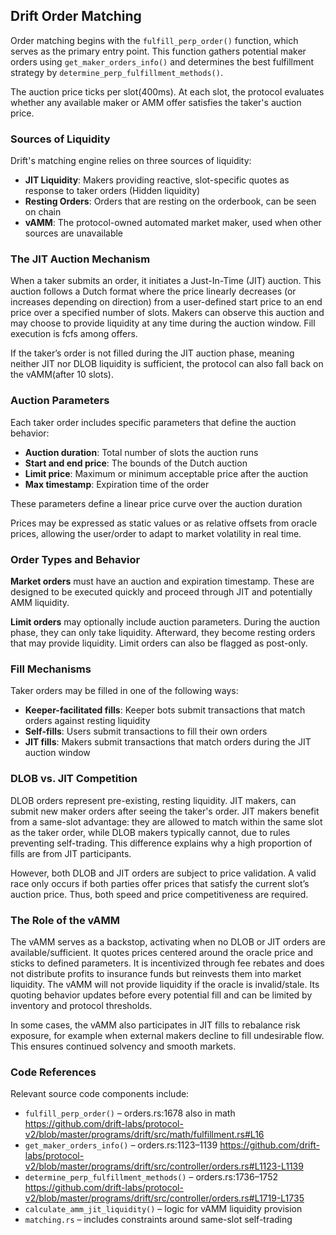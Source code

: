 ## Drift Order Matching 

Order matching begins with the `fulfill_perp_order()` function, which serves as the primary entry point. This function gathers potential maker orders using `get_maker_orders_info()` and determines the best fulfillment strategy by `determine_perp_fulfillment_methods()`.

The auction price ticks per slot(400ms). At each slot, the protocol evaluates whether any available maker or AMM offer satisfies the taker's auction price.

### Sources of Liquidity

Drift's matching engine relies on three sources of liquidity:

- **JIT Liquidity**: Makers providing reactive, slot-specific quotes as response to taker orders (Hidden liquidity)
- **Resting Orders**: Orders that are resting on the orderbook, can be seen on chain
- **vAMM**: The protocol-owned automated market maker, used when other sources are unavailable

### The JIT Auction Mechanism

When a taker submits an order, it initiates a Just-In-Time (JIT) auction. This auction follows a Dutch format where the price linearly decreases (or increases depending on direction) from a user-defined start price to an end price over a specified number of slots. Makers can observe this auction and may choose to provide liquidity at any time during the auction window. Fill execution is fcfs among offers.

If the taker’s order is not filled during the JIT auction phase, meaning neither JIT nor DLOB liquidity is sufficient, the protocol can also fall back on the vAMM(after 10 slots).

### Auction Parameters

Each taker order includes specific parameters that define the auction behavior:

- **Auction duration**: Total number of slots the auction runs
- **Start and end price**: The bounds of the Dutch auction
- **Limit price**: Maximum or minimum acceptable price after the auction
- **Max timestamp**: Expiration time of the order

These parameters define a linear price curve over the auction duration

Prices may be expressed as static values or as relative offsets from oracle prices, allowing the user/order to adapt to market volatility in real time.

### Order Types and Behavior

**Market orders** must have an auction and expiration timestamp. These are designed to be executed quickly and proceed through JIT and potentially AMM liquidity.

**Limit orders** may optionally include auction parameters. During the auction phase, they can only take liquidity. Afterward, they become resting orders that may provide liquidity. Limit orders can also be flagged as post-only.

### Fill Mechanisms

Taker orders may be filled in one of the following ways:

- **Keeper-facilitated fills**: Keeper bots submit transactions that match orders against resting liquidity
- **Self-fills**: Users submit transactions to fill their own orders
- **JIT fills**: Makers submit transactions that match orders during the JIT auction window

### DLOB vs. JIT Competition

DLOB orders represent pre-existing, resting liquidity. JIT makers, can submit new maker orders after seeing the taker's order. JIT makers benefit from a same-slot advantage: they are allowed to match within the same slot as the taker order, while DLOB makers typically cannot, due to rules preventing self-trading. This difference explains why a high proportion of fills are from JIT participants.

However, both DLOB and JIT orders are subject to price validation. A valid race only occurs if both parties offer prices that satisfy the current slot’s auction price. Thus, both speed and price competitiveness are required.

### The Role of the vAMM

The vAMM serves as a backstop, activating when no DLOB or JIT orders are available/sufficient. It quotes prices centered around the oracle price and sticks to defined parameters. 
It is incentivized through fee rebates and does not distribute profits to insurance funds but reinvests them into market liquidity. The vAMM will not provide liquidity if the oracle is invalid/stale. Its quoting behavior updates before every potential fill and can be limited by inventory and protocol thresholds.

In some cases, the vAMM also participates in JIT fills to rebalance risk exposure, for example when external makers decline to fill undesirable flow. This ensures continued solvency and smooth markets.

### Code References

Relevant source code components include:

- `fulfill_perp_order()` – orders.rs:1678
also in math https://github.com/drift-labs/protocol-v2/blob/master/programs/drift/src/math/fulfillment.rs#L16
- `get_maker_orders_info()` – orders.rs:1123–1139 https://github.com/drift-labs/protocol-v2/blob/master/programs/drift/src/controller/orders.rs#L1123-L1139
- `determine_perp_fulfillment_methods()` – orders.rs:1736–1752 https://github.com/drift-labs/protocol-v2/blob/master/programs/drift/src/controller/orders.rs#L1719-L1735
- `calculate_amm_jit_liquidity()` – logic for vAMM liquidity provision
- `matching.rs` – includes constraints around same-slot self-trading
